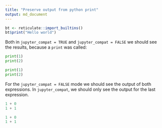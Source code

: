 ```yaml
---
title: "Preserve output from python print"
output: md_document
---
```


```r
bt <- reticulate::import_builtins()
bt$print("Hello world")
```

Both in `jupyter_compat = TRUE` and `jupyter_compat = FALSE` we should see the
results, because a `print` was called:

```python
print(1)
print(2)
```

```python
print(1)
print(2)
```

For the `jupyter_compat = FALSE` mode we should see the output of both expressions.
In `jupyter_compat`, we should only see the output for the last expression. 

```python
1 + 0
1 + 1
```

```python
1 + 0
1 + 1
```
